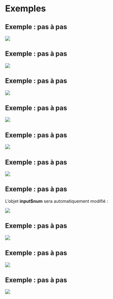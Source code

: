 # Exemples {.backgroundTitre}

## Exemple : pas à pas {.backgroundTitre}

![](img/clipboard-exemple1.png){fig-align="center"}

## Exemple : pas à pas {.backgroundTitre}

![](img/clipboard-exemple2.png){fig-align="center"}

## Exemple : pas à pas {.backgroundTitre}

![](img/clipboard-exemple3.png){fig-align="center"}

## Exemple : pas à pas {.backgroundTitre}

![](img/clipboard-exemple4.png)

## Exemple : pas à pas {.backgroundTitre}

![](img/clipboard-exemple5.png){fig-align="center"}

## Exemple : pas à pas {.backgroundTitre}

![](img/clipboard-exemple6.png){fig-align="center"}

## Exemple : pas à pas {.backgroundTitre}

L'objet **input\$num** sera automatiquement modifié :

![](img/clipboard-exemple7.png){fig-align="center"}

## Exemple : pas à pas {.backgroundTitre}

![](img/clipboard-exemple8.png){fig-align="center"}

## Exemple : pas à pas {.backgroundTitre}

![](img/clipboard-exemple9.png){fig-align="center"}

## Exemple : pas à pas {.backgroundTitre}

![](img/clipboard-exemple10.png){fig-align="center"}
